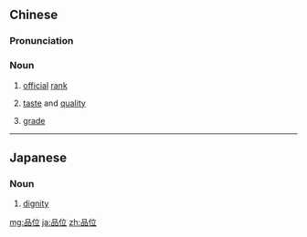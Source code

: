 ==Chinese==
{{zh-forms}}

===Pronunciation===
{{zh-pron
|m=pǐnwèi
|c=ban2 wai6
|mn=qz,xm,zz:phín-ūi
|cat=n
}}

===Noun===
{{zh-noun}}

# {{lb|zh|historical}} [[official]] [[rank]]
# [[taste]] and [[quality]]
# {{lb|zh|mining}} [[grade]]

----

==Japanese==
{{ja-kanjitab|ひん|い|yomi=on}}

===Noun===
{{ja-noun|ひんい}}

# [[dignity]]

[[mg:品位]]
[[ja:品位]]
[[zh:品位]]